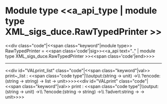 =Module type <<a_api_type | module type XML_sigs_duce.RawTypedPrinter >> =
<<div class="code"|<<span class="keyword"|module type>> RawTypedPrinter = <<span class='code'|sig>><<a_api text=".." | module type XML_sigs_duce.RawTypedPrinter >><<span class='code'|end>>>>
----
<<div id="VALprint_list" class="code"|<<span class="keyword"|val>> print~_list : <<span class="code type"|\\{{{   }}}output:(string -> unit) ->\\{{{   }}}  ?encode:(string -> string) -> {{Ocamlduce.Load.anyxml}} list -> unit>>>><<div id="VALprint" class="code"|<<span class="keyword"|val>> print : <<span class="code type"|\\{{{   }}}output:(string -> unit) ->\\{{{   }}}  ?encode:(string -> string) ->\\{{{   }}}  ?advert:string -> {{Ocamlduce.Load.anyxml}} -> unit>>>>